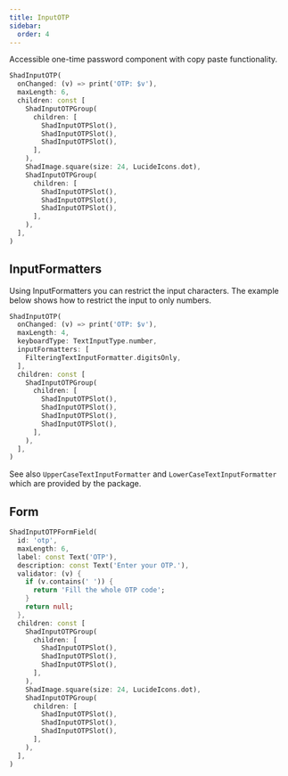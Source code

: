 ```yaml
---
title: InputOTP
sidebar:
  order: 4
---
```



Accessible one-time password component with copy paste functionality.

<Preview src="https://shadcn-ui-playground.pages.dev/input-otp?style=primary">

```dart
ShadInputOTP(
  onChanged: (v) => print('OTP: $v'),
  maxLength: 6,
  children: const [
    ShadInputOTPGroup(
      children: [
        ShadInputOTPSlot(),
        ShadInputOTPSlot(),
        ShadInputOTPSlot(),
      ],
    ),
    ShadImage.square(size: 24, LucideIcons.dot),
    ShadInputOTPGroup(
      children: [
        ShadInputOTPSlot(),
        ShadInputOTPSlot(),
        ShadInputOTPSlot(),
      ],
    ),
  ],
)
```

</Preview>

## InputFormatters

Using InputFormatters you can restrict the input characters.
The example below shows how to restrict the input to only numbers.

<Preview src="https://shadcn-ui-playground.pages.dev/input-otp?style=pattern">

```dart
ShadInputOTP(
  onChanged: (v) => print('OTP: $v'),
  maxLength: 4,
  keyboardType: TextInputType.number,
  inputFormatters: [
    FilteringTextInputFormatter.digitsOnly,
  ],
  children: const [
    ShadInputOTPGroup(
      children: [
        ShadInputOTPSlot(),
        ShadInputOTPSlot(),
        ShadInputOTPSlot(),
        ShadInputOTPSlot(),
      ],
    ),
  ],
)
```

</Preview>

See also `UpperCaseTextInputFormatter` and `LowerCaseTextInputFormatter` which are provided by the package.

## Form

<Preview src="https://shadcn-ui-playground.pages.dev/form?style=inputOTPField" minHeight="300px">

```dart
ShadInputOTPFormField(
  id: 'otp',
  maxLength: 6,
  label: const Text('OTP'),
  description: const Text('Enter your OTP.'),
  validator: (v) {
    if (v.contains(' ')) {
      return 'Fill the whole OTP code';
    }
    return null;
  },
  children: const [
    ShadInputOTPGroup(
      children: [
        ShadInputOTPSlot(),
        ShadInputOTPSlot(),
        ShadInputOTPSlot(),
      ],
    ),
    ShadImage.square(size: 24, LucideIcons.dot),
    ShadInputOTPGroup(
      children: [
        ShadInputOTPSlot(),
        ShadInputOTPSlot(),
        ShadInputOTPSlot(),
      ],
    ),
  ],
)
```

</Preview>
